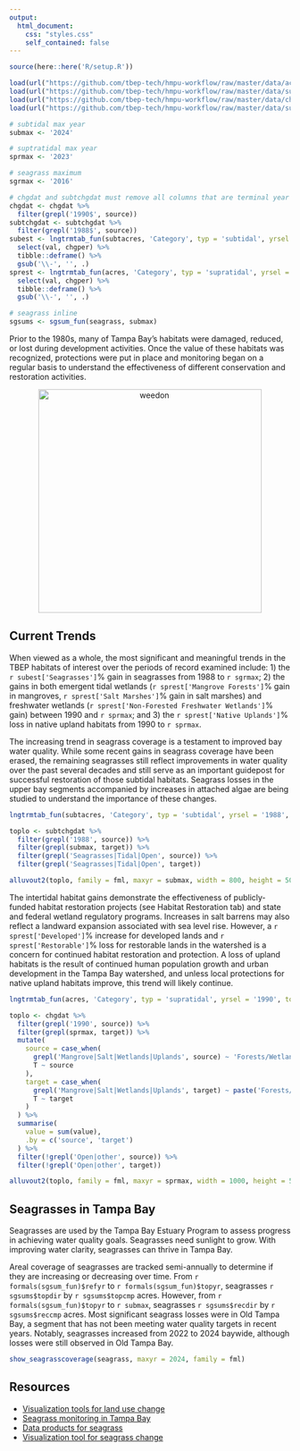 ```yaml
---
output:
  html_document:
    css: "styles.css"
    self_contained: false
---
```


```r
source(here::here('R/setup.R'))

load(url("https://github.com/tbep-tech/hmpu-workflow/raw/master/data/acres.RData"))
load(url("https://github.com/tbep-tech/hmpu-workflow/raw/master/data/subtacres.RData"))
load(url("https://github.com/tbep-tech/hmpu-workflow/raw/master/data/chgdat.RData"))
load(url("https://github.com/tbep-tech/hmpu-workflow/raw/master/data/subtchgdat.RData"))

# subtidal max year
submax <- '2024'

# suptratidal max year
sprmax <- '2023'

# seagrass maximum
sgrmax <- '2016'

# chgdat and subtchgdat must remove all columns that are terminal year comparisons
chgdat <- chgdat %>% 
  filter(grepl('1990$', source))
subtchgdat <- subtchgdat %>% 
  filter(grepl('1988$', source))
subest <- lngtrmtab_fun(subtacres, 'Category', typ = 'subtidal', yrsel = '1988', topyr = sgrmax, estout = T) %>% 
  select(val, chgper) %>% 
  tibble::deframe() %>% 
  gsub('\\-', '', .)
sprest <- lngtrmtab_fun(acres, 'Category', typ = 'supratidal', yrsel = '1990', topyr = sprmax, estout = T) %>% 
  select(val, chgper) %>% 
  tibble::deframe() %>% 
  gsub('\\-', '', .)

# seagrass inline
sgsums <- sgsum_fun(seagrass, submax)
```

Prior to the 1980s, many of Tampa Bay’s habitats were damaged, reduced, or lost during development activities. Once the value of these habitats was recognized, protections were put in place and monitoring began on a regular basis to understand the effectiveness of different conservation and restoration activities.

<center><img alt="weedon" src="img/weedonback.jpg" width="400"/></center>
<p></p>

## Current Trends

When viewed as a whole, the most significant and meaningful trends in the TBEP habitats of interest over the periods of record examined include: 1) the `r subest['Seagrasses']`% gain in seagrasses from 1988 to `r sgrmax`; 2) the gains in both emergent tidal wetlands (`r sprest['Mangrove Forests']`% gain in mangroves, `r sprest['Salt Marshes']`% gain in salt marshes) and freshwater wetlands (`r sprest['Non-Forested Freshwater Wetlands']`% gain) between 1990 and `r sprmax`; and 3) the `r sprest['Native Uplands']`% loss in native upland habitats from 1990 to `r sprmax`. 

The increasing trend in seagrass coverage is a testament to improved bay water quality. While some recent gains in seagrass coverage have been erased, the remaining seagrasses still reflect improvements in water quality over the past several decades and still serve as an important guidepost for successful restoration of those subtidal habitats. Seagrass losses in the upper bay segments accompanied by increases in attached algae are being studied to understand the importance of these changes.

```r
lngtrmtab_fun(subtacres, 'Category', typ = 'subtidal', yrsel = '1988', topyr = submax, estout = F, family = fml)
```

```r
toplo <- subtchgdat %>% 
  filter(grepl('1988', source)) %>%
  filter(grepl(submax, target)) %>%
  filter(grepl('Seagrasses|Tidal|Open', source)) %>% 
  filter(grepl('Seagrasses|Tidal|Open', target))

alluvout2(toplo, family = fml, maxyr = submax, width = 800, height = 500, mrg = 0)
```

The intertidal habitat gains demonstrate the effectiveness of publicly-funded habitat restoration projects (see Habitat Restoration tab) and state and federal wetland regulatory programs. Increases in salt barrens may also reflect a landward expansion associated with sea level rise. However, a `r sprest['Developed']`% increase for developed lands and `r sprest['Restorable']`% loss for restorable lands in the watershed is a concern for continued habitat restoration and protection. A loss of upland habitats is the result of continued human population growth and urban development in the Tampa Bay watershed, and unless local protections for native upland habitats improve, this trend will likely continue.

```r
lngtrmtab_fun(acres, 'Category', typ = 'supratidal', yrsel = '1990', topyr = sprmax, estout = F, family = fml)
```

```r
toplo <- chgdat %>%
  filter(grepl('1990', source)) %>% 
  filter(grepl(sprmax, target)) %>% 
  mutate(
    source = case_when(
      grepl('Mangrove|Salt|Wetlands|Uplands', source) ~ 'Forests/Wetlands, 1990',
      T ~ source
    ),
    target = case_when(
      grepl('Mangrove|Salt|Wetlands|Uplands', target) ~ paste('Forests/Wetlands,', sprmax),
      T ~ target
    )
  ) %>% 
  summarise(
    value = sum(value), 
    .by = c('source', 'target')
  ) %>% 
  filter(!grepl('Open|other', source)) %>% 
  filter(!grepl('Open|other', target))

alluvout2(toplo, family = fml, maxyr = sprmax, width = 1000, height = 500, mrg = 95, colrev = T)
```

## Seagrasses in Tampa Bay

Seagrasses are used by the Tampa Bay Estuary Program to assess progress in achieving water quality goals. Seagrasses need sunlight to grow.  With improving water clarity, seagrasses can thrive in Tampa Bay.

Areal coverage of seagrasses are tracked semi-annually to determine if they are increasing or decreasing over time.  From `r formals(sgsum_fun)$refyr` to `r formals(sgsum_fun)$topyr`, seagrasses `r sgsums$topdir` by `r sgsums$topcmp` acres.  However, from `r formals(sgsum_fun)$topyr` to `r submax`, seagrasses `r sgsums$recdir` by `r sgsums$reccmp` acres.  Most significant seagrass losses were in Old Tampa Bay, a segment that has not been meeting water quality targets in recent years.  Notably, seagrasses increased from 2022 to 2024 baywide, although losses were still observed in Old Tampa Bay.

```r
show_seagrasscoverage(seagrass, maxyr = 2024, family = fml)
```

## Resources

* [Visualization tools for land use change](https://shiny.tbep.org/landuse-change/){target="_parent"} 
* [Seagrass monitoring in Tampa Bay](https://tampabay.wateratlas.usf.edu/seagrass-monitoring/){target="_parent"}
* [Data products for seagrass](https://tbep.org/seagrass-assessment/){target="_parent"}
* [Visualization tool for seagrass change](https://shiny.tbep.org/seagrass-analysis/){target="_parent"}

<script type="text/javascript" src="js/iframeResizer.contentWindow.min.js"></script>

